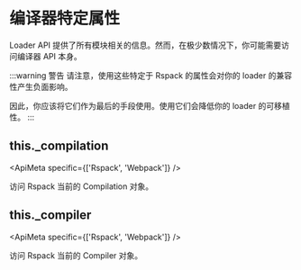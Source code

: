 

<WebpackLicense from="https://webpack.docschina.org/api/loaders/#webpack-specific-properties" />

# 编译器特定属性

Loader API 提供了所有模块相关的信息。然而，在极少数情况下，你可能需要访问编译器 API 本身。

:::warning 警告
请注意，使用这些特定于 Rspack 的属性会对你的 loader 的兼容性产生负面影响。

因此，你应该将它们作为最后的手段使用。使用它们会降低你的 loader 的可移植性。
:::

## this.\_compilation

<ApiMeta specific={['Rspack', 'Webpack']} />

访问 Rspack 当前的 Compilation 对象。

## this.\_compiler

<ApiMeta specific={['Rspack', 'Webpack']} />

访问 Rspack 当前的 Compiler 对象。
